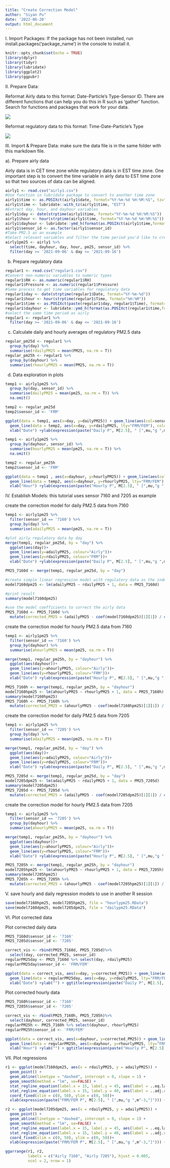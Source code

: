 ```yaml
---
title: "Create Correction Model"
author: "Siyan Pu"
date: '2022-06-20'
output: html_document
---
```


I. Import Packages: If the package has not been installed, run install.packages('package_name') in the console to install it.

```r
knitr::opts_chunk$set(echo = TRUE)
library(dplyr)
library(tidyr)
library(lubridate)
library(ggplot2)
library(ggpubr)
```

II\. Prepare Data:

Reformat Airly data to this format: Date-Particle's Type-Sensor ID. There are different functions that can help you do this in R such as 'gather' function. Search for functions and packages that work for your data.

![](images/Screen%20Shot%202022-06-20%20at%2012.39.45%20PM.png)

Reformat regulatory data to this format: Time-Date-Particle's Type

![](images/Screen%20Shot%202022-06-21%20at%204.31.42%20PM.png)

III\. Import & Prepare Data: make sure the data file is in the same folder with this markdown file.

a). Prepare airly data

Airly data is in CET time zone while regulatory data is in EST time zone. One important step is to convert the time variable in airly data to EST time zone so that two sources of data can be aligned.

```r
airly1 <- read.csv("airly1.csv")
#Use function in lubridate package to convert to another time zone
airly1$time <- as.POSIXct(airly1$date, format="%Y-%m-%d %H:%M:%S", tz="CET")
airly1$time <- lubridate::with_tz(airly1$time, "EST")
#Extract day, hour, and dayhour variables
airly1$day <- date(strptime(airly1$time, format="%Y-%m-%d %H:%M:%S"))
airly1$hour <- hour(strptime(airly1$time, format="%Y-%m-%d %H:%M:%S"))
airly1$dayhour <- lubridate::ymd_h(format(as.POSIXct(airly1$time,format="%Y-%m-%d %H:%M:%S"),"%Y-%m-%d %H"))
airly1$sensor_id <- as.factor(airly1$sensor_id)
#Take PM2.5 as an example
#Select relevant variables and filter the time period you'd like to create the models
airly1pm25 <- airly1 %>%
  select(time, dayhour, day, hour, pm25, sensor_id) %>%
  filter(day >= '2021-09-06' & day <= '2021-09-16')
```

b) Prepare regulatory data

```r
regular1 <- read.csv("regular1.csv")
#Convert non-numeric variables to numeric types
regular1$RH <- as.numeric(regular1$RH)
regular1$Pressure <- as.numeric(regular1$Pressure)
#Same process to get time variables for regulatory data
regular1$day <- date(strptime(regular1$Date, format="%Y-%m-%d"))
regular1$hour <- hour(strptime(regular1$Time, format="%H:%M"))
regular1$time <- as.POSIXct(paste(regular1$day, regular1$Time), format="%Y-%m-%d %H:%M")
regular1$dayhour <- lubridate::ymd_h(format(as.POSIXct(regular1$time,format="%Y-%m-%d %H:%M:%S"),"%Y-%m-%d %H"))
#select the same time period as airly
regular1 <- regular1 %>%
  filter(day >= '2021-09-06' & day <= '2021-09-16')
```

c) Calculate daily and hourly averages of regulatory PM2.5 data

```r
regular_pm25d <- regular1 %>%
  group_by(day) %>%
  summarise(rdailyPM25 = mean(PM25, na.rm = T))
regular_pm25h <- regular1 %>%
  group_by(dayhour) %>%
  summarise(rhourlyPM25 = mean(PM25, na.rm = T))
```

d) Data exploration in plots

```r
temp1 <- airly1pm25 %>%
  group_by(day, sensor_id) %>%
  summarise(dailyPM25 = mean(pm25, na.rm = T)) %>%
  na.omit()

temp2 <- regular_pm25d
temp2$sensor_id <- 'FRM'

ggplot(data = temp1, aes(x=day, y=dailyPM25)) + geom_line(aes(col=sensor_id)) +
  geom_line(data = temp2, aes(x=day, y=rdailyPM25, lty="FRM/FEM"), color="black") +
  xlab("Date") +ylab(expression(paste("Daily P", M[2.5], " [",mu,"g ",m^-3,"]"))) + ggtitle('Before Correction')
```

```r
temp1 <- airly1pm25 %>%
  group_by(dayhour, sensor_id) %>%
  summarise(hourlyPM25 = mean(pm25, na.rm = T)) %>%
  na.omit()

temp2 <- regular_pm25h
temp2$sensor_id <- 'FRM'

ggplot(data = temp1 , aes(x=dayhour, y=hourlyPM25)) + geom_line(aes(col=sensor_id)) +
  geom_line(data = temp2, aes(x=dayhour, y=rhourlyPM25, lty="FRM/FEM"), color="black") +
  xlab("Hour") +ylab(expression(paste("Hourly P", M[2.5], " [",mu,"g ",m^-3,"]"))) + ggtitle('Before Correction')
```

IV\. Establish Models: this tutorial uses sensor 7160 and 7205 as example

create the correction model for daily PM2.5 data from 7160

```r
temp1 <- airly1pm25 %>%
  filter(sensor_id == '7160') %>%
  group_by(day) %>%
  summarise(adailyPM25 = mean(pm25, na.rm = T))

#plot airly regulatory data by day
merge(temp1, regular_pm25d, by = "day") %>%
  ggplot(aes(day))+
  geom_line(aes(y=adailyPM25, colour="Airly"))+
  geom_line(aes(y=rdailyPM25, colour="FRM"))+
  xlab("Date") +ylab(expression(paste("Daily P", M[2.5], " [",mu,"g ",m^-3,"]"))) + ggtitle('Sensor 7160')

PM25_7160d <- merge(temp1, regular_pm25d, by = "day")

#create simple linear regression model with regulatory data as the independent variable and airly data as the dependent variable
model7160dpm25 <- lm(adailyPM25 ~ rdailyPM25 + 1, data = PM25_7160d)

#print result
summary(model7160dpm25)

#use the model coefficients to correct the airly data
PM25_7160d <- PM25_7160d %>%
  mutate(corrected_PM25 = (adailyPM25 - coef(model7160dpm25)[1][1]) / coef(model7160dpm25)[2][1])
```

create the correction model for hourly PM2.5 data from 7160

```r
temp1 <- airly1pm25 %>%
  filter(sensor_id == '7160') %>%
  group_by(dayhour) %>%
  summarise(ahourlyPM25 = mean(pm25, na.rm = T))

merge(temp1, regular_pm25h, by = "dayhour") %>%
  ggplot(aes(dayhour))+
  geom_line(aes(y=ahourlyPM25, colour="Airly"))+
  geom_line(aes(y=rhourlyPM25, colour="FRM"))+
  xlab("Date") +ylab(expression(paste("Hourly P", M[2.5], " [",mu,"g ",m^-3,"]"))) + ggtitle('Sensor 7160')

PM25_7160h <- merge(temp1, regular_pm25h, by = "dayhour")
model7160hpm25 <- lm(ahourlyPM25 ~ rhourlyPM25 + 1, data = PM25_7160h)
summary(model7160hpm25)
PM25_7160h <- PM25_7160h %>%
  mutate(corrected_PM25 = (ahourlyPM25 - coef(model7160hpm25)[1][1]) / coef(model7160hpm25)[2][1])
```

create the correction model for daily PM2.5 data from 7205

```r
temp1 <- airly1pm25 %>%
  filter(sensor_id == '7205') %>%
  group_by(day) %>%
  summarise(adailyPM25 = mean(pm25, na.rm = T))

merge(temp1, regular_pm25d, by = "day") %>%
  ggplot(aes(day))+
  geom_line(aes(y=adailyPM25, colour="Airly"))+
  geom_line(aes(y=rdailyPM25, colour="FRM"))+
  xlab("Date") +ylab(expression(paste("Daily P", M[2.5], " [",mu,"g ",m^-3,"]"))) + ggtitle('Sensor 7205')

PM25_7205d <- merge(temp1, regular_pm25d, by = "day")
model7205dpm25 <- lm(adailyPM25 ~ rdailyPM25 + 1, data = PM25_7205d)
summary(model7205dpm25)
PM25_7205d <- PM25_7205d %>%
  mutate(corrected_PM25 = (adailyPM25 - coef(model7205dpm25)[1][1]) / coef(model7205dpm25)[2][1])
```

create the correction model for hourly PM2.5 data from 7205

```r
temp1 <- airly1pm25 %>%
  filter(sensor_id == '7205') %>%
  group_by(dayhour) %>%
  summarise(ahourlyPM25 = mean(pm25, na.rm = T))

merge(temp1, regular_pm25h, by = "dayhour") %>%
  ggplot(aes(dayhour))+
  geom_line(aes(y=ahourlyPM25, colour="Airly"))+
  geom_line(aes(y=rhourlyPM25, colour="FRM"))+
  xlab("Date") +ylab(expression(paste("Hourly P", M[2.5], " [",mu,"g ",m^-3,"]"))) + ggtitle('Sensor 7205')

PM25_7205h <- merge(temp1, regular_pm25h, by = "dayhour")
model7205hpm25 <- lm(ahourlyPM25 ~ rhourlyPM25 + 1, data = PM25_7205h)
summary(model7205hpm25)
PM25_7205h <- PM25_7205h %>%
  mutate(corrected_PM25 = (ahourlyPM25 - coef(model7205hpm25)[1][1]) / coef(model7205hpm25)[2][1])
```

V. save hourly and daily regression models to use in another R session

```r
save(model7160hpm25, model7205hpm25, file = "hourlypm25.RData")
save(model7160dpm25, model7205dpm25, file = "dailypm25.RData")
```

VI\. Plot corrected data

Plot corrected daily data

```r
PM25_7160d$sensor_id <- '7160'
PM25_7205d$sensor_id <- '7205'

correct_vis <- rbind(PM25_7160d, PM25_7205d)%>%
  select(day, corrected_PM25, sensor_id)
regularPM25day <- PM25_7160d %>% select(day, rdailyPM25)
regularPM25day$sensor_id <- 'FRM/FEM'

ggplot(data = correct_vis, aes(x=day, y=corrected_PM25)) + geom_line(aes(col=sensor_id)) +
  geom_line(data = regularPM25day, aes(x=day, y=rdailyPM25, lty="FRM/FEM"), color="black") +
  xlab("Date") +ylab("") + ggtitle(expression(paste("Daily P", M[2.5], " [",mu,"g ",m^-3,"]", ' After Correction')))
```

Plot corrected hourly data

```r
PM25_7160h$sensor_id <- '7160'
PM25_7205h$sensor_id <- '7205'

correct_vis <- rbind(PM25_7160h, PM25_7205h)%>%
  select(dayhour, corrected_PM25, sensor_id)
regularPM25h <- PM25_7160h %>% select(dayhour, rhourlyPM25)
regularPM25h$sensor_id <- 'FRM/FEM'

ggplot(data = correct_vis, aes(x=dayhour, y=corrected_PM25)) + geom_line(aes(col=sensor_id)) +
  geom_line(data = regularPM25h, aes(x=dayhour, y=rhourlyPM25, lty="FRM/FEM"), color="black") +
  xlab("Hour") +ylab("") + ggtitle(expression(paste("Hourly P", M[2.5], " [",mu,"g ",m^-3,"]", ' After Correction')))
```

VII\. Plot regressions

```r
r1 <- ggplot(model7160dpm25, aes(x = rdailyPM25, y = adailyPM25)) + 
  geom_point() + 
  geom_abline(linetype = "dashed", intercept = 0, slope = 1) +
  geom_smooth(method = "lm", se=FALSE) +
  stat_regline_equation(label.x = 15, label.y = 45, aes(label = ..eq.label..)) +
  stat_regline_equation(label.x = 15, label.y = 40, aes(label = ..adj.rr.label..)) +
  coord_fixed(xlim = c(0, 50), ylim = c(0, 50))+
  xlab(expression(paste("FRM/FEM P", M[2.5], " [",mu,"g ",m^-3,"]"))) +ylab(expression(paste("Daily P", M[2.5], " [",mu,"g ",m^-3,"]")))

r2 <- ggplot(model7205dpm25, aes(x = rdailyPM25, y = adailyPM25)) + 
  geom_point() + 
  geom_abline(linetype = "dashed", intercept = 0, slope = 1) +
  geom_smooth(method = "lm", se=FALSE) +
  stat_regline_equation(label.x = 15, label.y = 45, aes(label = ..eq.label..)) +
  stat_regline_equation(label.x = 15, label.y = 40, aes(label = ..adj.rr.label..)) +
  coord_fixed(xlim = c(0, 50), ylim = c(0, 50))+
  xlab(expression(paste("FRM/FEM P", M[2.5], " [",mu,"g ",m^-3,"]"))) +ylab(expression(paste("Daily P", M[2.5], " [",mu,"g ",m^-3,"]")))

ggarrange(r1, r2,
          labels = c("Airly 7160", "Airly 7205"), hjust = 0.005,
          ncol = 2, nrow = 1)
```
